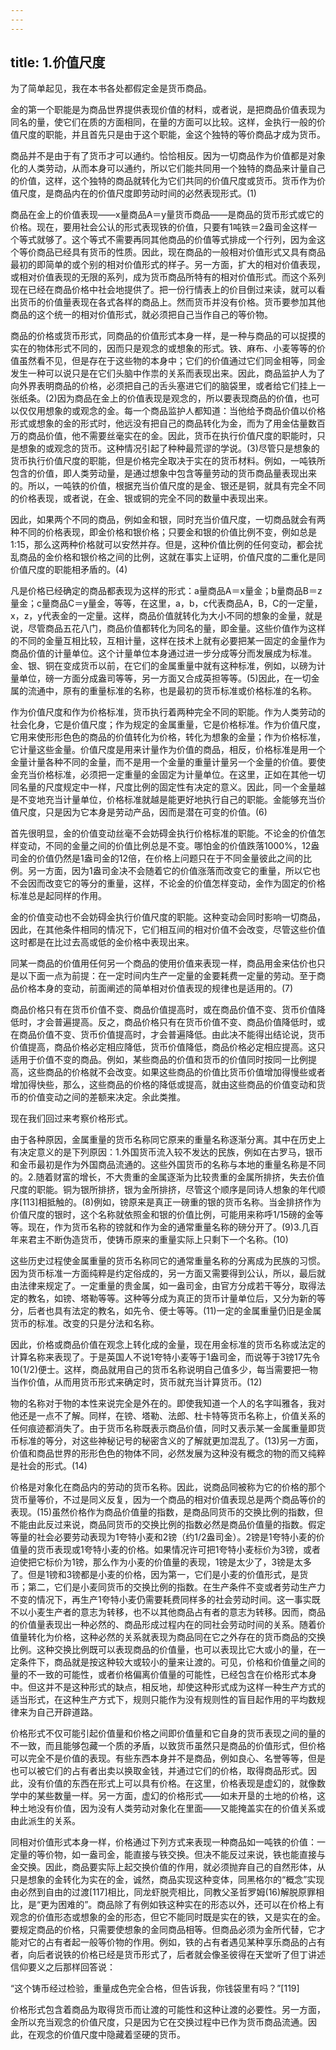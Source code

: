 ```yaml
---
---
---
```

title: 1.价值尺度
---




为了简单起见，我在本书各处都假定金是货币商品。

金的第一个职能是为商品世界提供表现价值的材料，或者说，是把商品价值表现为同名的量，使它们在质的方面相同，在量的方面可以比较。这样，金执行一般的价值尺度的职能，并且首先只是由于这个职能，金这个独特的等价商品才成为货币。

商品并不是由于有了货币才可以通约。恰恰相反。因为一切商品作为价值都是对象化的人类劳动，从而本身可以通约，所以它们能共同用一个独特的商品来计量自己的价值，这样，这个独特的商品就转化为它们共同的价值尺度或货币。货币作为价值尺度，是商品内在的价值尺度即劳动时间的必然表现形式。(1)

商品在金上的价值表现——x量商品A＝y量货币商品——是商品的货币形式或它的价格。现在，要用社会公认的形式表现铁的价值，只要有1吨铁＝2盎司金这样一个等式就够了。这个等式不需要再同其他商品的价值等式排成一个行列，因为金这个等价商品已经具有货币的性质。因此，现在商品的一般相对价值形式又具有商品最初的即简单的或个别的相对价值形式的样子。另一方面，扩大的相对价值表现，或相对价值表现的无限的系列，成为货币商品所特有的相对价值形式。而这个系列现在已经在商品价格中社会地提供了。把一份行情表上的价目倒过来读，就可以看出货币的价值量表现在各式各样的商品上。然而货币并没有价格。货币要参加其他商品的这个统一的相对价值形式，就必须把自己当作自己的等价物。

商品的价格或货币形式，同商品的价值形式本身一样，是一种与商品的可以捉摸的实在的物体形式不同的，因而只是观念的或想象的形式。铁、麻布、小麦等等的价值虽然看不见，但是存在于这些物的本身中；它们的价值通过它们同金相等，同金发生一种可以说只是在它们头脑中作祟的关系而表现出来。因此，商品监护人为了向外界表明商品的价格，必须把自己的舌头塞进它们的脑袋里，或者给它们挂上一张纸条。(2)因为商品在金上的价值表现是观念的，所以要表现商品的价值，也可以仅仅用想象的或观念的金。每一个商品监护人都知道：当他给予商品价值以价格形式或想象的金的形式时，他远没有把自己的商品转化为金，而为了用金估量数百万的商品价值，他不需要丝毫实在的金。因此，货币在执行价值尺度的职能时，只是想象的或观念的货币。这种情况引起了种种最荒谬的学说。(3)尽管只是想象的货币执行价值尺度的职能，但是价格完全取决于实在的货币材料。例如，一吨铁所包含的价值，即人类劳动量，是通过想象中包含等量劳动的货币商品量表现出来的。所以，一吨铁的价值，根据充当价值尺度的是金、银还是铜，就具有完全不同的价格表现，或者说，在金、银或铜的完全不同的数量中表现出来。

因此，如果两个不同的商品，例如金和银，同时充当价值尺度，一切商品就会有两种不同的价格表现，即金价格和银价格；只要金和银的价值比例不变，例如总是1∶15，那么这两种价格就可以安然并存。但是，这种价值比例的任何变动，都会扰乱商品的金价格和银价格之间的比例，这就在事实上证明，价值尺度的二重化是同价值尺度的职能相矛盾的。(4)

凡是价格已经确定的商品都表现为这样的形式：a量商品A＝x量金；b量商品B＝z量金；c量商品C＝y量金，等等，在这里，a，b，c代表商品A，B，C的一定量，x，z，y代表金的一定量。这样，商品价值就转化为大小不同的想象的金量，就是说，尽管商品五花八门，商品价值都转化为同名的量，即金量。这些价值作为这样的不同的金量互相比较，互相计量，这样在技术上就有必要把某一固定的金量作为商品价值的计量单位。这个计量单位本身通过进一步分成等分而发展成为标准。金、银、铜在变成货币以前，在它们的金属重量中就有这种标准，例如，以磅为计量单位，磅一方面分成盎司等等，另一方面又合成英担等等。(5)因此，在一切金属的流通中，原有的重量标准的名称，也是最初的货币标准或价格标准的名称。

作为价值尺度和作为价格标准，货币执行着两种完全不同的职能。作为人类劳动的社会化身，它是价值尺度；作为规定的金属重量，它是价格标准。作为价值尺度，它用来使形形色色的商品的价值转化为价格，转化为想象的金量；作为价格标准，它计量这些金量。价值尺度是用来计量作为价值的商品，相反，价格标准是用一个金量计量各种不同的金量，而不是用一个金量的重量计量另一个金量的价值。要使金充当价格标准，必须把一定重量的金固定为计量单位。在这里，正如在其他一切同名量的尺度规定中一样，尺度比例的固定性有决定的意义。因此，同一个金量越是不变地充当计量单位，价格标准就越是能更好地执行自己的职能。金能够充当价值尺度，只是因为它本身是劳动产品，因而是潜在可变的价值。(6)

首先很明显，金的价值变动丝毫不会妨碍金执行价格标准的职能。不论金的价值怎样变动，不同的金量之间的价值比例总是不变。哪怕金的价值跌落1000%，12盎司金的价值仍然是1盎司金的12倍，在价格上问题只在于不同金量彼此之间的比例。另一方面，因为1盎司金决不会随着它的价值涨落而改变它的重量，所以它也不会因而改变它的等分的重量，这样，不论金的价值怎样变动，金作为固定的价格标准总是起同样的作用。

金的价值变动也不会妨碍金执行价值尺度的职能。这种变动会同时影响一切商品，因此，在其他条件相同的情况下，它们相互间的相对价值不会改变，尽管这些价值这时都是在比过去高或低的金价格中表现出来。

同某一商品的价值用任何另一个商品的使用价值来表现一样，商品用金来估价也只是以下面一点为前提：在一定时间内生产一定量的金要耗费一定量的劳动。至于商品价格本身的变动，前面阐述的简单相对价值表现的规律也是适用的。(7)

商品价格只有在货币价值不变、商品价值提高时，或在商品价值不变、货币价值降低时，才会普遍提高。反之，商品价格只有在货币价值不变、商品价值降低时，或在商品价值不变、货币价值提高时，才会普遍降低。由此决不能得出结论说，货币价值提高，商品价格必定相应降低，货币价值降低，商品价格必定相应提高。这只适用于价值不变的商品。例如，某些商品的价值和货币的价值同时按同一比例提高，这些商品的价格就不会改变。如果这些商品的价值比货币价值增加得慢些或者增加得快些，那么，这些商品的价格的降低或提高，就由这些商品的价值变动和货币的价值变动之间的差额来决定。余此类推。

现在我们回过来考察价格形式。

由于各种原因，金属重量的货币名称同它原来的重量名称逐渐分离。其中在历史上有决定意义的是下列原因：1.外国货币流入较不发达的民族，例如在古罗马，银币和金币最初是作为外国商品流通的。这些外国货币的名称与本地的重量名称是不同的。2.随着财富的增长，不大贵重的金属逐渐为比较贵重的金属所排挤，失去价值尺度的职能。铜为银所排挤，银为金所排挤，尽管这个顺序是同诗人想象的年代顺序[113]相抵触的。(8)例如，镑原来是真正一磅重的银的货币名称。当金排挤作为价值尺度的银时，这个名称就依照金和银的价值比例，可能用来称呼1/15磅的金等等。现在，作为货币名称的镑就和作为金的通常重量名称的磅分开了。(9)3.几百年来君主不断伪造货币，使铸币原来的重量实际上只剩下一个名称。(10)

这些历史过程使金属重量的货币名称同它的通常重量名称的分离成为民族的习惯。因为货币标准一方面纯粹是约定俗成的，另一方面又需要得到公认，所以，最后就由法律来规定了。一定重量的贵金属，如一盎司金，由官方分成若干等分，取得法定的教名，如镑、塔勒等等。这种等分成为真正的货币计量单位后，又分为新的等分，后者也具有法定的教名，如先令、便士等等。(11)一定的金属重量仍旧是金属货币的标准。改变的只是分法和名称。

因此，价格或商品价值在观念上转化成的金量，现在用金标准的货币名称或法定的计算名称来表现了。于是英国人不说1夸特小麦等于1盎司金，而说等于3镑17先令10(1/2)便士。这样，商品就用自己的货币名称说明自己值多少，每当需要把一物当作价值，从而用货币形式来确定时，货币就充当计算货币。(12)

物的名称对于物的本性来说完全是外在的。即使我知道一个人的名字叫雅各，我对他还是一点不了解。同样，在镑、塔勒、法郎、杜卡特等货币名称上，价值关系的任何痕迹都消失了。由于货币名称既表示商品价值，同时又表示某一金属重量即货币标准的等分，对这些神秘记号的秘密含义的了解就更加混乱了。(13)另一方面，价值和商品世界的形形色色的物体不同，必然发展为这种没有概念的物的而又纯粹是社会的形式。(14)

价格是对象化在商品内的劳动的货币名称。因此，说商品同被称为它的价格的那个货币量等价，不过是同义反复，因为一个商品的相对价值表现总是两个商品等价的表现。(15)虽然价格作为商品价值量的指数，是商品同货币的交换比例的指数，但不能由此反过来说，商品同货币的交换比例的指数必然是商品价值量的指数。假定等量的社会必要劳动表现为1夸特小麦和2镑（约1/2盎司金）。2镑是1夸特小麦的价值量的货币表现或1夸特小麦的价格。如果情况许可把1夸特小麦标价为3镑，或者迫使把它标价为1镑，那么作为小麦的价值量的表现，1镑是太少了，3镑是太多了。但是1镑和3镑都是小麦的价格，因为第一，它们是小麦的价值形式，是货币；第二，它们是小麦同货币的交换比例的指数。在生产条件不变或者劳动生产力不变的情况下，再生产1夸特小麦仍需要耗费同样多的社会劳动时间。这一事实既不以小麦生产者的意志为转移，也不以其他商品占有者的意志为转移。因而，商品的价值量表现出一种必然的、商品形成过程内在的同社会劳动时间的关系。随着价值量转化为价格，这种必然的关系就表现为商品同在它之外存在的货币商品的交换比例。这种交换比例既可以表现商品的价值量，也可以表现比它大或小的量，在一定条件下，商品就是按这种较大或较小的量来让渡的。可见，价格和价值量之间的量的不一致的可能性，或者价格偏离价值量的可能性，已经包含在价格形式本身中。但这并不是这种形式的缺点，相反地，却使这种形式成为这样一种生产方式的适当形式，在这种生产方式下，规则只能作为没有规则性的盲目起作用的平均数规律来为自己开辟道路。

价格形式不仅可能引起价值量和价格之间即价值量和它自身的货币表现之间的量的不一致，而且能够包藏一个质的矛盾，以致货币虽然只是商品的价值形式，但价格可以完全不是价值的表现。有些东西本身并不是商品，例如良心、名誉等等，但是也可以被它们的占有者出卖以换取金钱，并通过它们的价格，取得商品形式。因此，没有价值的东西在形式上可以具有价格。在这里，价格表现是虚幻的，就像数学中的某些数量一样。另一方面，虚幻的价格形式——如未开垦的土地的价格，这种土地没有价值，因为没有人类劳动对象化在里面——又能掩盖实在的价值关系或由此派生的关系。

同相对价值形式本身一样，价格通过下列方式来表现一种商品如一吨铁的价值：一定量的等价物，如一盎司金，能直接与铁交换。但决不能反过来说，铁也能直接与金交换。因此，商品要实际上起交换价值的作用，就必须抛弃自己的自然形体，从只是想象的金转化为实在的金，诚然，商品实现这种变体，同黑格尔的“概念”实现由必然到自由的过渡[117]相比，同龙虾脱壳相比，同教父圣哲罗姆(16)解脱原罪相比，是“更为困难的”。商品除了有例如铁这种实在的形态以外，还可以在价格上有观念的价值形态或想象的金的形态，但它不能同时既是实在的铁，又是实在的金。要规定商品的价格，只需要使想象的金同商品相等。但商品必须为金所代替，它才能对它的占有者起一般等价物的作用。例如，铁的占有者遇见某种享乐商品的占有者，向后者说铁的价格已经是货币形式了，后者就会像圣彼得在天堂听了但丁讲述信仰要义之后那样回答说：

“这个铸币经过检验，重量成色完全合格，但告诉我，你钱袋里有吗？”[119]

价格形式包含着商品为取得货币而让渡的可能性和这种让渡的必要性。另一方面，金所以充当观念的价值尺度，只是因为它在交换过程中已作为货币商品流通。因此，在观念的价值尺度中隐藏着坚硬的货币。